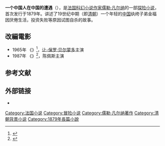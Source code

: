 {{Expand|time=2013-06-21T07:44:24+00:00}}
{{noteTA
|1=zh-hans:儒勒; zh-hant:朱爾;
}}
'''一个中国人在中国的遭遇'''（{{lang-fr|Les Tribulations d'un Chinois en Chine}}），是[[法国|法国]][[科幻小说|科幻小说]][[作家|作家]][[儒勒·凡尔纳|儒勒·凡尔纳]]的一部[[探险小说|探险小说]]，首次发行于1879年。讲述了19世纪中期（即[[清朝|清朝]]）一个年轻的[[中国|中国]]纨绔子弟金福因厌倦生活，投资失败等原因试图自杀的故事。

== 改編電影 ==
*1965年 《{{tsl|en|Up to His Ears|杀手闹翻天}}》<ref>{{Cite web|url=https://movie.douban.com/subject/1303971/|title=杀手闹翻天 Tribulations d'un chinois en Chine, Les (1965)|accessdate=2016-09-04|author=|date=|publisher=|archive-date=2020-12-15|archive-url=https://web.archive.org/web/20201215114915/https://movie.douban.com/subject/1303971/|dead-url=no}}</ref>，[[让-保罗·贝尔蒙多|让-保罗·贝尔蒙多]]主演
*1987年 《{{tsl|en|The Tribulations of a Chinese Gentleman (film) 
|少爷的磨难}}》<ref>{{Cite web|url=https://movie.douban.com/subject/1481014/|title=少爷的磨难 (1987)|accessdate=2016-09-04|author=|date=|publisher=|archive-date=2020-12-15|archive-url=https://web.archive.org/web/20201215114933/https://movie.douban.com/subject/1481014/|dead-url=no}}</ref>，陈佩斯主演

== 参考文献 ==
<references />

==外部链接==
{{Commonscat|Tribulations of a Chinaman in China}}
*{{豆瓣|4418576||book}}
{{凡尔纳}}
{{DEFAULTSORT:Tribulations d'un Chinois en Chine, Les}}
{{Authority control}}

[[Category:法国小说|Category:法国小说]]
[[Category:冒险小说|Category:冒险小说]]
[[Category:儒勒·凡尔纳著作|Category:儒勒·凡尔纳著作]]
[[Category:清朝背景小说|Category:清朝背景小说]]
[[Category:1879年長篇小說|Category:1879年長篇小說]]